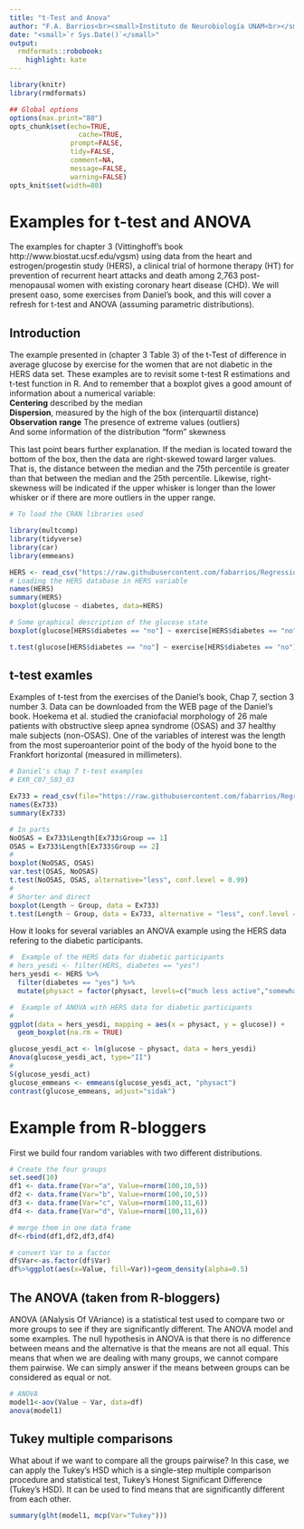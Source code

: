 ```yaml
---
title: "t-Test and Anova"
author: "F.A. Barrios<br><small>Instituto de Neurobiología UNAM<br></small>"
date: "<small>`r Sys.Date()`</small>"
output:
  rmdformats::robobook:
    highlight: kate  
---
```

```r
library(knitr)
library(rmdformats)

## Global options
options(max.print="80")
opts_chunk$set(echo=TRUE,
	             cache=TRUE,
               prompt=FALSE,
               tidy=FALSE,
               comment=NA,
               message=FALSE,
               warning=FALSE)
opts_knit$set(width=80)
```
  
# Examples for t-test and ANOVA

The examples for chapter 3 (Vittinghoff's book http://www.biostat.ucsf.edu/vgsm) using data from the heart and estrogen/progestin study (HERS), a clinical trial of hormone therapy (HT) for prevention of recurrent heart attacks and death among 2,763 post-menopausal women with existing coronary heart disease (CHD). We will present oaso, some exercises from Daniel's book, and this will cover a refresh for t-test and ANOVA (assuming parametric distributions).

## Introduction
The example presented in (chapter 3 Table 3) of the t-Test of difference in average glucose by exercise for the women that are not diabetic in the HERS data set. These examples are to revisit some t-test R estimations and t-test function in R. And to remember that a boxplot gives a good amount of information about a numerical variable:  
**Centering** described by the median  
**Dispersion**, measured by the high of the box (interquartil distance)  
**Observation range** The presence of extreme values (outliers)  
And some information of the distribution “form” skewness    

This last point bears further explanation. If the median is located toward the bottom of the box, then the data are right-skewed toward larger values. That is, the distance between the median and the 75th percentile is greater than that between the median and the 25th percentile. Likewise, right-skewness will be indicated if the upper whisker is longer than the lower whisker or if there are more outliers in the upper range.  

```r
# To load the CRAN libraries used

library(multcomp)
library(tidyverse)
library(car)
library(emmeans)
```

```r
HERS <- read_csv("https://raw.githubusercontent.com/fabarrios/Regression/master/DataRegressBook/Chap3/hersdata.csv", show_col_types = FALSE)
# Loading the HERS database in HERS variable
names(HERS)
summary(HERS)
boxplot(glucose ~ diabetes, data=HERS)

# Some graphical description of the glucose state
boxplot(glucose[HERS$diabetes == "no"] ~ exercise[HERS$diabetes == "no"], data=HERS)

t.test(glucose[HERS$diabetes == "no"] ~ exercise[HERS$diabetes == "no"], data=HERS, alternative="two.sided", mu=0, paired=FALSE, var.equal=TRUE)
```

## t-test examles
Examples of t-test from the exercises of the Daniel's book, Chap 7, section 3 number 3. Data can be downloaded from the WEB page of the Daniel's book.
Hoekema et al. studied the craniofacial morphology of 26 male patients with obstructive sleep apnea syndrome (OSAS) and 37 healthy male subjects (non-OSAS). One of the variables of interest was the length from the most superoanterior point of the body of the hyoid bone to the Frankfort horizontal (measured in millimeters).  

```r
# Daniel's chap 7 t-test examples
# EXR_C07_S03_03

Ex733 = read_csv(file="https://raw.githubusercontent.com/fabarrios/Regression/master/DataSets/ch07_all/EXR_C07_S03_03.csv", show_col_types = FALSE)
names(Ex733)
summary(Ex733)

# In parts
NoOSAS = Ex733$Length[Ex733$Group == 1]
OSAS = Ex733$Length[Ex733$Group == 2]
# 
boxplot(NoOSAS, OSAS)
var.test(OSAS, NoOSAS)
t.test(NoOSAS, OSAS, alternative="less", conf.level = 0.99)
#
# Shorter and direct
boxplot(Length ~ Group, data = Ex733)
t.test(Length ~ Group, data = Ex733, alternative = "less", conf.level = 0.99)
```

How it looks for several variables an ANOVA example using the HERS data refering to the diabetic participants.
```r
#  Example of the HERS data for diabetic participants
# hers_yesdi <- filter(HERS, diabetes == "yes")
hers_yesdi <- HERS %>% 
  filter(diabetes == "yes") %>% 
  mutate(physact = factor(physact, levels=c("much less active","somewhat less active","about as active","somewhat more active","much more active")))

#  Example of ANOVA with HERS data for diabetic participants
#
ggplot(data = hers_yesdi, mapping = aes(x = physact, y = glucose)) + 
  geom_boxplot(na.rm = TRUE)

glucose_yesdi_act <- lm(glucose ~ physact, data = hers_yesdi)
Anova(glucose_yesdi_act, type="II")
#
S(glucose_yesdi_act)
glucose_emmeans <- emmeans(glucose_yesdi_act, "physact")
contrast(glucose_emmeans, adjust="sidak")
```

# Example from R-bloggers
First we build four random variables with two different distributions.

```r
# Create the four groups
set.seed(10) 
df1 <- data.frame(Var="a", Value=rnorm(100,10,5))
df2 <- data.frame(Var="b", Value=rnorm(100,10,5))
df3 <- data.frame(Var="c", Value=rnorm(100,11,6))
df4 <- data.frame(Var="d", Value=rnorm(100,11,6))

# merge them in one data frame
df<-rbind(df1,df2,df3,df4)

# convert Var to a factor
df$Var<-as.factor(df$Var)
df%>%ggplot(aes(x=Value, fill=Var))+geom_density(alpha=0.5)
```

## The ANOVA (taken from R-bloggers)
ANOVA (ANalysis Of VAriance) is a statistical test used to compare two or more groups to see if they are significantly different. The ANOVA model and some examples. The null hypothesis in ANOVA is that there is no difference between means and the alternative is that the means are not all equal. This means that when we are dealing with many groups, we cannot compare them pairwise. We can simply answer if the means between groups can be considered as equal or not.

```r
# ANOVA
model1<-aov(Value ~ Var, data=df)
anova(model1)
```

## Tukey multiple comparisons
What about if we want to compare all the groups pairwise? In this case, we can apply the Tukey’s HSD which is a single-step multiple comparison procedure and statistical test, Tukey's Honest Significant Difference (Tukey's HSD). It can be used to find means that are significantly different from each other.

```r
summary(glht(model1, mcp(Var="Tukey")))
```
